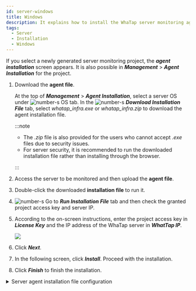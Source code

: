 ```yaml
---
id: server-windows
title: Windows
description: It explains how to install the WhaTap server monitoring agent in the Windows environment.
tags:
  - Server
  - Installation
  - Windows
---
```


If you select a newly generated server monitoring project, the **_agent installation_** screen appears. It is also possible in **_Management_** > **_Agent Installation_** for the project.

<ImgLang img='server-install-windows.png' desc='Server monitoring windows'/>

1.  Download the **agent file**.

    At the top of **_Management_** > **_Agent Installation_**, select a server OS under ![number-s](/img/number-01.png) OS tab. In the ![number-s](/img/number-02.png) **_Download Installation File_** tab, select _whatap_infra.exe_ or _whatap_infra.zip_ to download the agent installation file.  

    :::note

    -   The _.zip_ file is also provided for the users who cannot accept _.exe_ files due to security issues.
    -   For server security, it is recommended to run the downloaded installation file rather than installing through the browser.

    :::

2.  Access the server to be monitored and then upload the **agent file**.

3.  Double-click the downloaded **installation file** to run it.  

4.  ![number-s](/img/number-03.png) Go to **_Run Installation File_** tab and then check the granted project access key and server IP.

5.  According to the on-screen instructions, enter the project access key in **_License Key_** and the IP address of the WhaTap server in **_WhatTap IP_**.

    ![](https://img.whatap.io/media/user_guide_server/management/1230.png)  

6.  Click **_Next_**.

7.  In the following screen, click **_Install_**. Proceed with the installation.

8.  Click **_Finish_** to finish the installation.

<details>
<summary>Server agent installation file configuration</summary>

{@include: ../../common-items/_sv-cpf.mdx}

{@include: ../../common-items/_sv-w-cpf.mdx}

</details>
